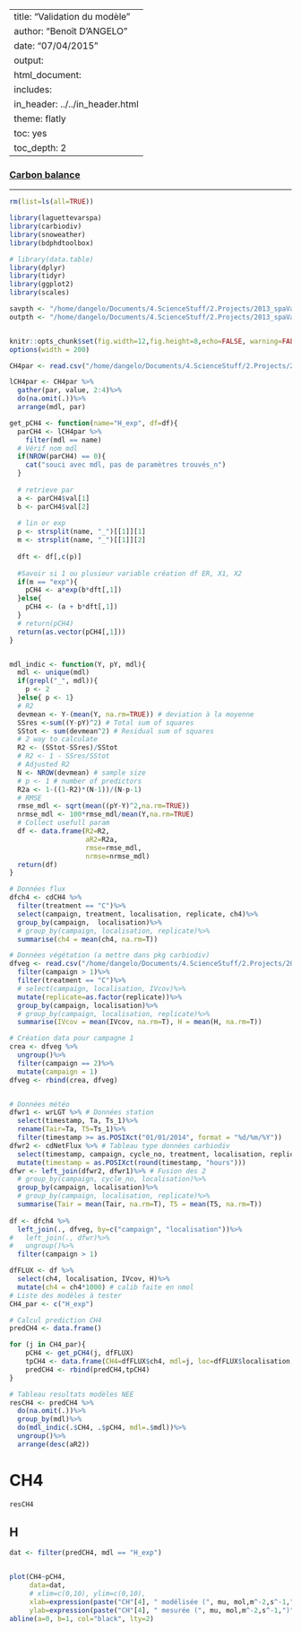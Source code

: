 
---
title: "Validation du modèle"
author: "Benoît D'ANGELO"
date: "07/04/2015"
output:
  html_document:
    includes:
      in_header: ../../in_header.html
    theme: flatly
    toc: yes
    toc_depth: 2
---

<h3><a href="../CB_toc.html"> Carbon balance </a></h3>

***

```r
rm(list=ls(all=TRUE))

library(laguettevarspa)
library(carbiodiv)
library(snoweather)
library(bdphdtoolbox)

# library(data.table)
library(dplyr)
library(tidyr)
library(ggplot2)
library(scales)

savpth <- "/home/dangelo/Documents/4.ScienceStuff/2.Projects/2013_spaVar_LG/graphs/carbonbalance"
outpth <- "/home/dangelo/Documents/4.ScienceStuff/2.Projects/2013_spaVar_LG/data/processed"


knitr::opts_chunk$set(fig.width=12,fig.height=8,echo=FALSE, warning=FALSE,message=FALSE)
options(width = 200)
```

```r
CH4par <- read.csv("/home/dangelo/Documents/4.ScienceStuff/2.Projects/2013_spaVar_LG/data/processed/CH4_mdlpar.csv")

lCH4par <- CH4par %>%
  gather(par, value, 2:4)%>%
  do(na.omit(.))%>%
  arrange(mdl, par)
```


```r
get_pCH4 <- function(name="H_exp", df=df){
  parCH4 <- lCH4par %>%
    filter(mdl == name)
  # Vérif nom mdl
  if(NROW(parCH4) == 0){
    cat("souci avec mdl, pas de paramètres trouvés_n")
  }
  
  # retrieve par
  a <- parCH4$val[1]
  b <- parCH4$val[2]
  
  # lin or exp
  p <- strsplit(name, "_")[[1]][1]
  m <- strsplit(name, "_")[[1]][2]
  
  dft <- df[,c(p)]
  
  #Savoir si 1 ou plusieur variable création df ER, X1, X2
  if(m == "exp"){
    pCH4 <- a*exp(b*dft[,1])
  }else{
    pCH4 <- (a + b*dft[,1])
  }
  # return(pCH4)
  return(as.vector(pCH4[,1]))
}


mdl_indic <- function(Y, pY, mdl){
  mdl <- unique(mdl)
  if(grepl("_", mdl)){
    p <- 2
  }else{ p <- 1}
  # R2
  devmean <- Y-(mean(Y, na.rm=TRUE)) # deviation à la moyenne
  SSres <-sum((Y-pY)^2) # Total sum of squares
  SStot <- sum(devmean^2) # Residual sum of squares
  # 2 way to calculate
  R2 <- (SStot-SSres)/SStot 
  # R2 <- 1 - SSres/SStot
  # Adjusted R2
  N <- NROW(devmean) # sample size
  # p <- 1 # number of predictors
  R2a <- 1-((1-R2)*(N-1))/(N-p-1)
  # RMSE
  rmse_mdl <- sqrt(mean((pY-Y)^2,na.rm=TRUE))
  nrmse_mdl <- 100*rmse_mdl/mean(Y,na.rm=TRUE)
  # Collect usefull param
  df <- data.frame(R2=R2,
                   aR2=R2a,
                   rmse=rmse_mdl,
                   nrmse=nrmse_mdl)
  return(df)
}

```


```r
# Données flux
dfch4 <- cdCH4 %>%
  filter(treatment == "C")%>%
  select(campaign, treatment, localisation, replicate, ch4)%>%
  group_by(campaign,  localisation)%>%
  # group_by(campaign, localisation, replicate)%>%
  summarise(ch4 = mean(ch4, na.rm=T))

# Données végétation (a mettre dans pkg carbiodiv)
dfveg <- read.csv("/home/dangelo/Documents/4.ScienceStuff/2.Projects/2013_spaVar_LG/data/processed/cdIVcov.csv")%>%
  filter(campaign > 1)%>%
  filter(treatment == "C")%>%
  # select(campaign, localisation, IVcov)%>%
  mutate(replicate=as.factor(replicate))%>%
  group_by(campaign, localisation)%>%
  # group_by(campaign, localisation, replicate)%>%
  summarise(IVcov = mean(IVcov, na.rm=T), H = mean(H, na.rm=T))

# Création data pour campagne 1
crea <- dfveg %>%
  ungroup()%>%
  filter(campaign == 2)%>%
  mutate(campaign = 1)
dfveg <- rbind(crea, dfveg)


# Données météo
dfwr1 <- wrLGT %>% # Données station
  select(timestamp, Ta, Ts_1)%>%
  rename(Tair=Ta, T5=Ts_1)%>%
  filter(timestamp >= as.POSIXct("01/01/2014", format = "%d/%m/%Y"))
dfwr2 <- cdNetFlux %>% # Tableau type données carbiodiv
  select(timestamp, campaign, cycle_no, treatment, localisation, replicate)%>%
  mutate(timestamp = as.POSIXct(round(timestamp, "hours")))
dfwr <- left_join(dfwr2, dfwr1)%>% # Fusion des 2
  # group_by(campaign, cycle_no, localisation)%>%
  group_by(campaign, localisation)%>%
  # group_by(campaign, localisation, replicate)%>%
  summarise(Tair = mean(Tair, na.rm=T), T5 = mean(T5, na.rm=T))
  
df <- dfch4 %>%
  left_join(., dfveg, by=c("campaign", "localisation"))%>%
#   left_join(., dfwr)%>%
#   ungroup()%>%
  filter(campaign > 1)
```

```r
dfFLUX <- df %>%
  select(ch4, localisation, IVcov, H)%>%
  mutate(ch4 = ch4*1000) # calib faite en nmol
# Liste des modèles à tester
CH4_par <- c("H_exp")

# Calcul prediction CH4
predCH4 <- data.frame()

for (j in CH4_par){
    pCH4 <- get_pCH4(j, dfFLUX)
    tpCH4 <- data.frame(CH4=dfFLUX$ch4, mdl=j, loc=dfFLUX$localisation, pCH4=pCH4)
    predCH4 <- rbind(predCH4,tpCH4)
}
```

```r
# Tableau resultats modèles NEE
resCH4 <- predCH4 %>%
  do(na.omit(.))%>%
  group_by(mdl)%>%
  do(mdl_indic(.$CH4, .$pCH4, mdl=.$mdl))%>%
  ungroup()%>%
  arrange(desc(aR2))
```

# CH4

```r
resCH4
```

## H

```r
dat <- filter(predCH4, mdl == "H_exp")


plot(CH4~pCH4,
     data=dat,
     # xlim=c(0,10), ylim=c(0,10),
     xlab=expression(paste("CH"[4], " modélisée (", mu, mol,m^-2,s^-1,")", sep="")),
     ylab=expression(paste("CH"[4], " mesurée (", mu, mol,m^-2,s^-1,")", sep="")))
abline(a=0, b=1, col="black", lty=2)
```


